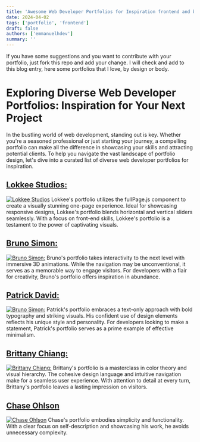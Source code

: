 ```yaml
---
title: 'Awesome Web Developer Portfolios for Inspiration frontend and backend developers'
date: 2024-04-02
tags: ['portfolio', 'frontend']
draft: false
authors: ['emmanuelhdev']
summary: ''
---
```


If you have some suggestions and you want to contribute with your portfolio, just fork this repo and add your change. I will check and add to this blog entry, here some portfolios that I love, by design or body.

# Exploring Diverse Web Developer Portfolios: Inspiration for Your Next Project

In the bustling world of web development, standing out is key. Whether you're a seasoned professional or just starting your journey, a compelling portfolio can make all the difference in showcasing your skills and attracting potential clients. To help you navigate the vast landscape of portfolio design, let's dive into a curated list of diverse web developer portfolios for inspiration.

## [Lokkee Studios:](https://www.lokkeestudios.com/)

[![Lokkee Studios](/static/images/portfolios/1.png)](https://www.lokkeestudios.com/)
Lokkee's portfolio utilizes the fullPage.js component to create a visually stunning one-page experience. Ideal for showcasing responsive designs, Lokkee's portfolio blends horizontal and vertical sliders seamlessly. With a focus on front-end skills, Lokkee's portfolio is a testament to the power of captivating visuals.

## [Bruno Simon:](https://bruno-simon.com/)

[![Bruno Simon:](/static/images/portfolios/2.png)](https://bruno-simon.com/)
Bruno's portfolio takes interactivity to the next level with immersive 3D animations. While the navigation may be unconventional, it serves as a memorable way to engage visitors. For developers with a flair for creativity, Bruno's portfolio offers inspiration in abundance.

## [Patrick David:](https://bepatrickdavid.com/)

[![Bruno Simon:](/static/images/portfolios/3.png)](https://bepatrickdavid.com/)
Patrick's portfolio embraces a text-only approach with bold typography and striking visuals. His confident use of design elements reflects his unique style and personality. For developers looking to make a statement, Patrick's portfolio serves as a prime example of effective minimalism.

## [Brittany Chiang:](https://brittanychiang.com/)

[![Brittany Chiang:](/static/images/portfolios/brittany-chiang.png)](https://brittanychiang.com/)
Brittany's portfolio is a masterclass in color theory and visual hierarchy. The cohesive design language and intuitive navigation make for a seamless user experience. With attention to detail at every turn, Brittany's portfolio leaves a lasting impression on visitors.

## [Chase Ohlson](https://chaseohlson.com/)

[![Chase Ohlson](/static/images/portfolios/chase-ohlson.png)](https://chaseohlson.com/)
Chase's portfolio embodies simplicity and functionality. With a clear focus on self-description and showcasing his work, he avoids unnecessary complexity.
